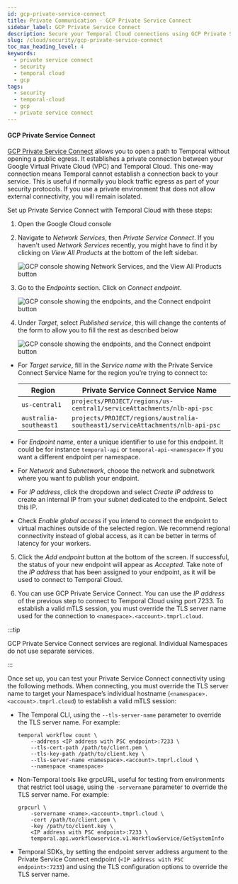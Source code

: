 ```yaml
---
id: gcp-private-service-connect
title: Private Communication - GCP Private Service Connect
sidebar_label: GCP Private Service Connect
description: Secure your Temporal Cloud connections using GCP Private Service Connect.
slug: /cloud/security/gcp-private-service-connect
toc_max_heading_level: 4
keywords:
  - private service connect
  - security
  - temporal cloud
  - gcp
tags:
  - security
  - temporal-cloud
  - gcp
  - private service connect
---
```


#### GCP Private Service Connect

[GCP Private Service Connect](https://cloud.google.com/vpc/docs/private-service-connect) allows you to open a path to Temporal without opening a public egress.
It establishes a private connection between your Google Virtual Private Cloud (VPC) and Temporal Cloud.
This one-way connection means Temporal cannot establish a connection back to your service.
This is useful if normally you block traffic egress as part of your security protocols.
If you use a private environment that does not allow external connectivity, you will remain isolated.

Set up Private Service Connect with Temporal Cloud with these steps:

1. Open the Google Cloud console
2. Navigate to _Network Services_, then _Private Service Connect_. If you haven't used _Network Services_ recently, you might have to find it by clicking on _View All Products_ at the bottom of the left sidebar.

   ![GCP console showing Network Services, and the View All Products button](/img/gcp-private-service-connect/gcp-console.png)

3. Go to the _Endpoints_ section. Click on _Connect endpoint_.

   ![GCP console showing the endpoints, and the Connect endpoint button](/img/gcp-private-service-connect/connect-endpoint-button.png)

4. Under _Target_, select _Published service_, this will change the contents of the form to allow you to fill the rest as described below

   ![GCP console showing the endpoints, and the Connect endpoint button](/img/gcp-private-service-connect/connect-endpoint.png)

  - For _Target service_, fill in the _Service name_ with the Private Service Connect Service Name for the region you’re trying to connect to:

      | Region                 | Private Service Connect Service Name                                           |
      | ---------------------- | ------------------------------------------------------------------------------ |
      | `us-central1`          | `projects/PROJECT/regions/us-central1/serviceAttachments/nlb-api-psc`          |
      | `australia-southeast1` | `projects/PROJECT/regions/australia-southeast1/serviceAttachments/nlb-api-psc` |

  - For _Endpoint name_, enter a unique identifier to use for this endpoint. It could be for instance `temporal-api` or `temporal-api-<namespace>` if you want a different endpoint per namespace.
  - For _Network_ and _Subnetwork_, choose the network and subnetwork where you want to publish your endpoint.
  - For _IP address_, click the dropdown and select _Create IP address_ to create an internal IP from your subnet dedicated to the endpoint. Select this IP.
  - Check _Enable global access_ if you intend to connect the endpoint to virtual machines outside of the selected region. We recommend regional connectivity instead of global access, as it can be better in terms of latency for your workers.

5. Click the _Add endpoint_ button at the bottom of the screen.
   If successful, the status of your new endpoint will appear as _Accepted_.
   Take note of the _IP address_ that has been assigned to your endpoint, as it will be used to connect to Temporal Cloud.

6. You can use GCP Private Service Connect.
    You can use the _IP address_ of the previous step to connect to Temporal Cloud using port 7233.
    To establish a valid mTLS session, you must override the TLS server name used for the connection to `<namespace>.<account>.tmprl.cloud`.


:::tip

GCP Private Service Connect services are regional.
Individual Namespaces do not use separate services.

:::

Once set up, you can test your Private Service Connect connectivity using the following methods.
When connecting, you must override the TLS server name to target your Namespace’s individual hostname (`<namespace>.<account>.tmprl.cloud`) to establish a valid mTLS session:

- The Temporal CLI, using the `--tls-server-name` parameter to override the TLS server name. For example:

  ```
  temporal workflow count \
      --address <IP address with PSC endpoint>:7233 \
      --tls-cert-path /path/to/client.pem \
      --tls-key-path /path/to/client.key \
      --tls-server-name <namespace>.<account>.tmprl.cloud \
      --namespace <namespace>
  ```

- Non-Temporal tools like grpcURL, useful for testing from environments that restrict tool usage, using the `-servername` parameter to override the TLS server name. For example:

  ```
  grpcurl \
      -servername <name>.<account>.tmprl.cloud \
      -cert /path/to/client.pem \
      -key /path/to/client.key \
      <IP address with PSC endpoint>:7233 \
      temporal.api.workflowservice.v1.WorkflowService/GetSystemInfo
  ```

- Temporal SDKs, by setting the endpoint server address argument to the Private Service Connect endpoint (`<IP address with PSC endpoint>:7233`) and using the TLS configuration options to override the TLS server name.
